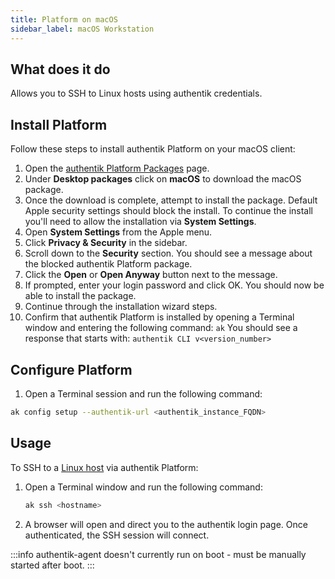 ```yaml
---
title: Platform on macOS
sidebar_label: macOS Workstation
---
```


## What does it do

Allows you to SSH to Linux hosts using authentik credentials.

## Install Platform

Follow these steps to install authentik Platform on your macOS client:

1. Open the [authentik Platform Packages](https://authentik-pkg.netlify.app/) page.
2. Under **Desktop packages** click on **macOS** to download the macOS package.
3. Once the download is complete, attempt to install the package. Default Apple security settings should block the install. To continue the install you'll need to allow the installation via **System Settings**.
4. Open **System Settings** from the Apple menu.
5. Click **Privacy & Security** in the sidebar.
6. Scroll down to the **Security** section. You should see a message about the blocked authentik Platform package.
7. Click the **Open** or **Open Anyway** button next to the message.
8. If prompted, enter your login password and click OK. You should now be able to install the package.
9. Continue through the installation wizard steps.
10. Confirm that authentik Platform is installed by opening a Terminal window and entering the following command: `ak`
    You should see a response that starts with: `authentik CLI v<version_number>`

## Configure Platform

1. Open a Terminal session and run the following command:

```sh
ak config setup --authentik-url <authentik_instance_FQDN>
```

## Usage

To SSH to a [Linux host](./linux-host.mdx) via authentik Platform:

1. Open a Terminal window and run the following command:

    ```sh
    ak ssh <hostname>
    ```

2. A browser will open and direct you to the authentik login page. Once authenticated, the SSH session will connect.

:::info
authentik-agent doesn't currently run on boot - must be manually started after boot.
:::

